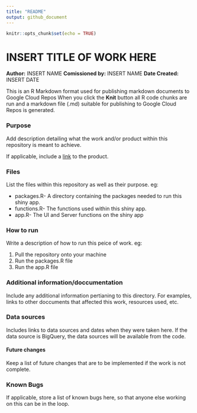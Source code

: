 ```yaml
---
title: "README"
output: github_document
---
```


```r
knitr::opts_chunk$set(echo = TRUE)
```

# INSERT TITLE OF WORK HERE

**Author:** INSERT NAME
**Comissioned by:** INSERT NAME
**Date Created:** INSERT DATE

This is an R Markdown format used for publishing markdown documents to Google Cloud Repos When you click the **Knit** button all R code chunks are run and a markdown file (.md) suitable for publishing to Google Cloud Repos is generated. 

### Purpose 

Add description detailing what the work and/or product within this repository is meant to achieve.

If applicable, include a [link](URL GOES HERE) to the product.

### Files

List the files within this repository as well as their purpose. eg:

- packages.R- A directory containing the packages needed to run this shiny app.
- functions.R- The functions used within this shiny app.
- app.R- The UI and Server functions on the shiny app

### How to run

Write a description of how to run this peice of work. eg:

1) Pull the repository onto your machine
2) Run the packages.R file
3) Run the app.R file

### Additional information/doccumentation

Include any additional information pertianing to this directory. For examples, links to other doccuments that affected this work, resources used, etc.

### Data sources

Includes links to data sources and dates when they were taken here. If the data source is BigQuery, the data sources will be available from the code.

#### Future changes

Keep a list of future changes that are to be implemented if the work is not complete.

### Known Bugs

If applicable, store a list of known bugs here, so that anyone else working on this can be in the loop.


